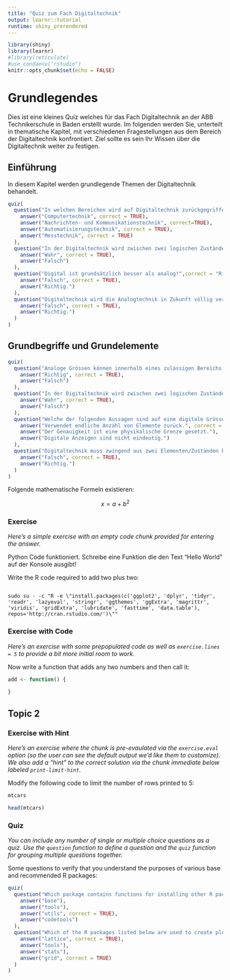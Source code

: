 ```yaml
---
title: "Quiz zum Fach Digitaltechnik"
output: learnr::tutorial
runtime: shiny_prerendered
---
```


```r
library(shiny)
library(learnr)
#library(reticulate)
#use_condaenv("rstudio")
knitr::opts_chunk$set(echo = FALSE)
```

# Grundlegendes

Dies ist eine kleines Quiz welches für das Fach Digitaltechnik an der ABB Technikerschule in Baden erstellt wurde.
Im folgenden werden Sie, unterteilt in thematische Kapitel, mit verschiedenen Fragestellungen aus dem Bereich der Digitaltechnik konfrontiert. Ziel sollte es sein Ihr Wissen über die Digitaltechnik weiter zu festigen.

## Einführung

In diesem Kapitel werden grundlegende Themen der Digitaltechnik behandelt.

```r
quiz(
  question("In welchen Bereichen wird auf Digitaltechnik zurückgegriffen?",correct = "Richtig!", incorrect = "Falsch!",submit_button = "Senden", try_again_button = "Wiederholen", allow_retry = TRUE, random_answer_order = TRUE,
    answer("Computertechnik", correct = TRUE),
    answer("Nachrichten- und Kommunikationstechnik", correct=TRUE),
    answer("Automatisierungstechnik", correct = TRUE),
    answer("Messtechnik", correct = TRUE) 
  ),
  question("In der Digitaltechnik wird zwischen zwei logischen Zuständen unterschieden!",correct = "Richtig!", incorrect = "Falsch!",submit_button = "Senden", try_again_button = "Wiederholen", allow_retry = TRUE, random_answer_order = TRUE,
    answer("Wahr", correct = TRUE),
    answer("Falsch")
  ),
  question("Digital ist grundsätzlich besser als analog!",correct = "Richtig!", incorrect = "Falsch!",submit_button = "Senden", try_again_button = "Wiederholen", allow_retry = TRUE, random_answer_order = TRUE,
    answer("Falsch", correct = TRUE),
    answer("Richtig.")
  ),
  question("Digitaltechnik wird die Analogtechnik in Zukunft völlig verdrängen!",correct = "Richtig!", incorrect = "Falsch!",submit_button = "Senden", try_again_button = "Wiederholen", allow_retry = TRUE, random_answer_order = TRUE,
    answer("Falsch", correct = TRUE),
    answer("Richtig.")
  )
)
```

## Grundbegriffe und Grundelemente

```r
quiz(
  question("Analoge Grössen können innerhalb eines zulässigen Bereichs jeden denkbaren Wert annehmen!",correct = "Richtig!", incorrect = "Falsch!",submit_button = "Senden", try_again_button = "Wiederholen", allow_retry = TRUE, random_answer_order = TRUE,
    answer("Richtig", correct = TRUE),
    answer("Falsch")
  ),
  question("In der Digitaltechnik wird zwischen zwei logischen Zuständen unterschieden!",correct = "Richtig!", incorrect = "Falsch!",submit_button = "Senden", try_again_button = "Wiederholen", allow_retry = TRUE, random_answer_order = TRUE,
    answer("Wahr", correct = TRUE),
    answer("Falsch")
  ),
  question("Welche der folgenden Aussagen sind auf eine digitale Grössendarstellung zutreffend?",correct = "Richtig!", incorrect = "Falsch!",submit_button = "Senden", try_again_button = "Wiederholen", allow_retry = TRUE, random_answer_order = TRUE,
    answer("Verwendet endliche Anzahl von Elemente zurück.", correct = TRUE),
    answer("Der Genauigkeit ist eine physikalische Grenze gesetzt."),
    answer("Digitale Anzeigen sind nicht eindeutig.")
  ),
  question("Digitaltechnik muss zwingend aus zwei Elementen/Zuständen bestehen!",correct = "Richtig!", incorrect = "Falsch!",submit_button = "Senden", try_again_button = "Wiederholen", allow_retry = TRUE, random_answer_order = TRUE,
    answer("Falsch", correct = TRUE),
    answer("Richtig.")
  )
)
```

Folgende mathematische Formeln existieren:

$$
x=a+b^{2}
$$

### Exercise 

*Here's a simple exercise with an empty code chunk provided for entering the answer.*

Python Code funktioniert. Schreibe eine Funktion die den Text "Hello World" auf der Konsole ausgibt!

Write the R code required to add two plus two:

```r

```

```chunck
sudo su - -c "R -e \"install.packages(c('ggplot2', 'dplyr', 'tidyr', 'readr', 'lazyeval', 'stringr', 'ggthemes', 'ggExtra', 'magrittr', 'viridis', 'gridExtra', 'lubridate', 'fasttime', 'data.table'), repos='http://cran.rstudio.com/')\""
```

### Exercise with Code

*Here's an exercise with some prepopulated code as well as `exercise.lines = 5` to provide a bit more initial room to work.*

Now write a function that adds any two numbers and then call it:

```r
add <- function() {
  
}
```

## Topic 2

### Exercise with Hint

*Here's an exercise where the chunk is pre-evaulated via the `exercise.eval` option (so the user can see the default output we'd like them to customize). We also add a "hint" to the correct solution via the chunk immediate below labeled `print-limit-hint`.*

Modify the following code to limit the number of rows printed to 5:

```r
mtcars
```

```r
head(mtcars)
```

### Quiz

*You can include any number of single or multiple choice questions as a quiz. Use the `question` function to define a question and the `quiz` function for grouping multiple questions together.*

Some questions to verify that you understand the purposes of various base and recommended R packages:

```r
quiz(
  question("Which package contains functions for installing other R packages?",
    answer("base"),
    answer("tools"),
    answer("utils", correct = TRUE),
    answer("codetools")
  ),
  question("Which of the R packages listed below are used to create plots?",
    answer("lattice", correct = TRUE),
    answer("tools"),
    answer("stats"),
    answer("grid", correct = TRUE)
  )
)
```

